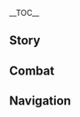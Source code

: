{{CharacterTabs}}
{{LanguageTabs}}
__TOC__
==Story==
{{VO/Story
|character           = Lan Yan
|language            = ja
|name                = 藍硯

<!-- Hello -->
|vo_01_01_title      = 初めまして…
|vo_01_01_subtitle   = Hello
|vo_01_01_file       = VO_{language}{character} Hello.ogg
|vo_01_01_tx         = こんにちは、私は沈玉の谷「工芸品組合」の藍硯だよ。欲しいのは置き物？籠？それとも、花瓶とか家具かな？あっ、材料はそんなに余らせてないから、山で採ってこないとだけど…手伝ってくれるの？ふふっ、君って良い人だね。私が編んだ日除けの帽子、プレゼントしてあげよっか？
|vo_01_01_rm         = 

<!-- Chats -->
|vo_02_01_title      = 世間話・予定
|vo_02_01_subtitle   = Chat: Daily Planning
|vo_02_01_file       = VO_{language}{character} Chat - Daily Planning.ogg
|vo_02_01_tx         = 今日の予定？うーん、思うがままに動くのみ！明日もそうだし、毎日そうだよ、へへっ。
|vo_02_01_rm         = 

|vo_02_02_title      = 世間話・家宝
|vo_02_02_subtitle   = Chat: Family Heirloom
|vo_02_02_file       = VO_{language}{character} Chat - Family Heirloom.ogg
|vo_02_02_tx         = よく出来た籐の家具は、シルクのように軽く細く、長い年月が経っても壊れない…銀製品みたいに家宝にしてるとこがあっても、全然おかしくないよね。
|vo_02_02_rm         = 

|vo_02_03_title      = 世間話・燕
|vo_02_03_subtitle   = Chat: Swallows
|vo_02_03_file       = VO_{language}{character} Chat - Swallows.ogg
|vo_02_03_tx         = ポカポカお日さま巣作りだ、ゴロゴロ響いて逃げ込んだ～♪
|vo_02_03_rm         = 

<!-- Weather -->
|vo_03_01_title      = 雨の日…
|vo_03_01_subtitle   = When It Rains
|vo_03_01_file       = VO_{language}{character} When It Rains.ogg
|vo_03_01_tx         = 今更雨宿りしてもって感じだね…いっそ、濡れながら行こうよ。急がなくて済むし。
|vo_03_01_rm         = 

|vo_03_02_title      = 雷の日…
|vo_03_02_subtitle   = When Thunder Strikes
|vo_03_02_file       = VO_{language}{character} When Thunder Strikes.ogg
|vo_03_02_tx         = きゃーっ！手、手を握って！
|vo_03_02_rm         = 

|vo_03_03_title      = 晴れの日…
|vo_03_03_subtitle   = When the Sun Is Out
|vo_03_03_file       = VO_{language}{character} When the Sun Is Out.ogg
|vo_03_03_tx         = 見て、光が当たったところ…まるで金箔を貼ったみたい。
|vo_03_03_rm         = 

|vo_03_04_title      = 風の日…
|vo_03_04_subtitle   = When It's Windy
|vo_03_04_file       = VO_{language}{character} When It's Windy.ogg
|vo_03_04_tx         = 聞こえる？この銀の髪飾りがチリンチリンって…優しい風だね。
|vo_03_04_rm         = 

|vo_03_05_title      = 暴風の日…
|vo_03_05_subtitle   = When the Wind Is Blowing
|vo_03_05_file       = VO_{language}{character} When the Wind Is Blowing.ogg
|vo_03_05_tx         = リンリンリン&mdash;&mdash;風が怒ってるみたい。
|vo_03_05_rm         = 

|vo_03_06_title      = 砂漠にいる時…
|vo_03_06_subtitle   = In the Desert
|vo_03_06_file       = VO_{language}{character} In the Desert.ogg
|vo_03_06_tx         = 水飲む？持ってきたんだ。ミントを淹れてきて正解だったね。
|vo_03_06_rm         = 

<!-- Greetings -->
|vo_04_01_title      = おはよう…
|vo_04_01_subtitle   = Good Morning
|vo_04_01_file       = VO_{language}{character} Good Morning.ogg
|vo_04_01_tx         = 鳥さんに起こされたって？あはは、私が言っといてあげる。まあ、あの子たち、言うこと聞かない時あるから、あんまり意味ないかもしれないけどね。
|vo_04_01_rm         = 

|vo_04_02_title      = こんにちは…
|vo_04_02_subtitle   = Good Afternoon
|vo_04_02_file       = VO_{language}{character} Good Afternoon.ogg
|vo_04_02_tx         = 新鮮な花も摘んだし、帰ってお母さんに美味しいもの作ってあげようっと…君も来てよ。君に会えたら、きっと家族みんな喜ぶよ！
|vo_04_02_rm         = 

|vo_04_03_title      = こんばんは…
|vo_04_03_subtitle   = Good Evening
|vo_04_03_file       = VO_{language}{character} Good Evening.ogg
|vo_04_03_tx         = 夜市には虫の炭火焼きがあるんだよ！一緒に行って、食べてみない？
|vo_04_03_rm         = 

|vo_04_04_title      = おやすみ…
|vo_04_04_subtitle   = Good Night
|vo_04_04_file       = VO_{language}{character} Good Night.ogg
|vo_04_04_tx         = 眠い…先に寝るね…君の夜更かしに付き合うのはここまでにしとくよ。
|vo_04_04_rm         = 

<!-- About -->
|vo_05_01_title      = 藍硯自身について・幸せ
|vo_05_01_subtitle   = About {character}: Happiness
|vo_05_01_file       = VO_{language}{character} About {character} - Happiness.ogg
|vo_05_01_tx         = 幸せっていうのは…ご飯を食べるとき、お米の一粒一粒を丁寧に噛んでゆっくり呑み込むこと。芝生で横になって、風の音を聞きながらお昼寝すること。誰にも邪魔されずに、志怪小説を十冊一気読みすること！
|vo_05_01_rm         = 

|vo_05_02_title      = 藍硯自身について・奇門一族
|vo_05_02_subtitle   = About {character}: Inheritors of Qimen Arts
|vo_05_02_friendship = 4
|vo_05_02_file       = VO_{language}{character} About {character} - Inheritors of Qimen Arts.ogg
|vo_05_02_tx         = 万象風角霊官は藍家の家系図にも載ってるけど、私の家はずいぶん前に枝分かれしてるの。奇門法術はすごく複雑でね、私も触り程度しか勉強してないんだ。先輩方にはまだまだ色々教えてもらわないと…でも、籐人形作りの腕前なら、おじいちゃんでさえ、私をお手本にしてるくらいなんだよ。あはは…こっちは「一人前」って言えるかな？
|vo_05_02_rm         = 

<!-- About Us -->
|vo_06_01_title      = 握手？について…
|vo_06_01_subtitle   = About Us: Let's Shake Hands?
|vo_06_01_file       = VO_{language}{character} About Us - Let's Shake Hands 1.ogg
|vo_06_01_tx         = おすわり、お友達。握手～<br>あっ、ちがうちがう。動物たちに呼びかけてたの。君は座らなくていいよ！ほらほら、立って…さっきのは「注目！今日は新しいお友達が遊びにきたよ！」って意味。へへ、ややこしかったかな。「おすわり」っていうのは、「動かないで」とか「私の言うこと聞いて」っていう感じで…それか「止まって」みたいな…取り決めっていうか。とにかく、また山に遊びに来てよ。沢山遊びに来たら、そのうち分かってくるよ。
|vo_06_01_rm         = 

|vo_06_02_title      = 握手！について…
|vo_06_02_subtitle   = About Us: Let's Shake Hands!
|vo_06_02_friendship = 6
|vo_06_02_file       = VO_{language}{character} About Us - Let's Shake Hands 2.ogg
|vo_06_02_tx         = ねえねえ、握手しよ。それからぎゅー！<br>ん…？握手だよ？あはは、今回は本当に君と握手したいって意味！友達って、こうやって称え合ったりするでしょ？ごめんね、説明が足りなかったかな…でも大丈夫、もっともっと君のところに遊びに行くよ。そしたら、さらにわかり合えるはずでしょ？
|vo_06_02_rm         = 

<!-- Miscellany I -->
|vo_07_01_title      = 「神の目」について…
|vo_07_01_subtitle   = About the Vision
|vo_07_01_friendship = 4
|vo_07_01_file       = VO_{language}{character} About the Vision.ogg
|vo_07_01_tx         = 神の目のおかげで、軽々と戦輪を投げることができて、掴むこともできる…あっ、戦輪の刃はすごく鋭いから、子供は真似しちゃだめなんだよ！でも、君なら…試してみる？しっかり立って、両腕は安定させて&mdash;&mdash;素早くシュッと！君ならできるよ！
|vo_07_01_rm         = 

|vo_07_02_title      = シェアしたいこと…
|vo_07_02_subtitle   = Something to Share
|vo_07_02_file       = VO_{language}{character} Something to Share.ogg
|vo_07_02_tx         = 野生のキノコを食べる時はくれぐれも気を付けてね。毒のあるキノコが山ほどあるから、絶対食べちゃだめだよ。毒がないキノコも、しっかり油で炒めないとだめ。一回で食べきれなかったら、次食べる時にまた中まで火が通るように炒めるんだよ。キノコ中毒は、二回目に食べた時に起こることも多いんだ！もし食べた後に、鶏が火を借りに来たり、庭の犬が洗濯物を取り込むように言ってきたりしたら、迷わずお医者さんにかかってね。
|vo_07_02_rm         = 

|vo_07_03_title      = 興味のあること…
|vo_07_03_subtitle   = Interesting Things
|vo_07_03_file       = VO_{language}{character} Interesting Things.ogg
|vo_07_03_tx         = 前に、木に登って小さな籐の置物を編んでたら、背伸びをした隙に、作ったばかりのラタンナッツをリスに盗まれちゃったの！幸い、本物のナッツをその倍渡しに行ったら、編んだナッツの方を取り戻せたんだけどね。盗まれたのは別に構わないんだけど、リスが可哀想でしょ？せっせと採ってたナッツが偽物だって分かったら…他のリスたちに笑われちゃうかもしれないもんね…
|vo_07_03_rm         = 

<!-- About Others -->
|vo_08_01_title      = 香菱について…
|vo_08_01_subtitle   = About Xiangling
|vo_08_01_friendship = 4
|vo_08_01_file       = VO_{language}{character} About Xiangling.ogg
|vo_08_01_tx         = 第一印象が大事ってよく言うでしょ。私、万民堂で璃月港での初めてご飯を食べた時、すっごく後悔したんだよね。もっと早く璃月港に来ていれば…香菱ともっと早く知り合えたのにって！私の地元の山には珍しい食材が沢山あるよって言ったらあの子、すぐに沈玉の谷に来る計画を立てはじめたんだよ。香菱が来たら、山盛りの食材を持たせてあげないとね。
|vo_08_01_rm         = 

|vo_08_02_title      = 胡桃について…
|vo_08_02_subtitle   = About Hu Tao
|vo_08_02_friendship = 4
|vo_08_02_file       = VO_{language}{character} About Hu Tao.ogg
|vo_08_02_tx         = 胡堂主はいつも笑顔。ヤバい状況になった時も、冗談を言って心を落ち着かせてくれたんだよ…私はまだ知り合って間もないけど、あの人、昔からあんなに前向きな性格だったのかな？…とにかく、少なくとも今回の一件からは、心の底から楽しい気持ちで笑えてるといいな。他の人に心配をかけないように、じゃなくてさ。
|vo_08_02_rm         = 

|vo_08_03_title      = 刻晴について…
|vo_08_03_subtitle   = About Keqing
|vo_08_03_friendship = 4
|vo_08_03_file       = VO_{language}{character} About Keqing.ogg
|vo_08_03_tx         = 玉衡様の仕事は一体いつになったら落ち着くんだろう？海灯祭ではずっとあちこち走り回ってたし…もてなしてもらったからお礼を言いたかったんだけど、ご飯を奢る機会もなかったよ…あと、私の頭にも玉衡様みたいな猫耳を作ってほしいな…あ、失礼だったかな？でも、玉衡様ならそんなこと気にしないって、何となく思うんだよね。
|vo_08_03_rm         = 

|vo_08_04_title      = 行秋について…
|vo_08_04_subtitle   = About Xingqiu
|vo_08_04_friendship = 4
|vo_08_04_file       = VO_{language}{character} About Xingqiu.ogg
|vo_08_04_tx         = 行秋坊ちゃまには、何度か山でばったり会ったことあるよ。飛雲商会の人たちとは一緒じゃなかったから、仕事で来てるわけじゃないと思ったけど…あれ以来、時々最新の志怪小説を送ってくれるんだよ。秘密を守ってほしいって頼まれてるの。あ、ヤバ…口、滑らせちゃった？お願い、誰にも内緒にして！
|vo_08_04_rm         = 

|vo_08_05_title      = 重雲について…
|vo_08_05_subtitle   = About Chongyun
|vo_08_05_friendship = 4
|vo_08_05_file       = VO_{language}{character} About Chongyun.ogg
|vo_08_05_tx         = おじいちゃんの占いについていった時、重雲が悲しそうにお客さんの家から出てきたの…よほど悲観的な状況で、重雲にも成す術がなかったのかな、なんて想像したんだけどね。家に入ってみたら、不穏な気配なんて全然なくて、おじいちゃんの占いでも吉が出たの…喋る力も無くなるくらい頑張りすぎたってことだったのかな。…え？別にそういうわけじゃないかもって？じゃあどういうこと…？
|vo_08_05_rm         = 

|vo_08_06_title      = 嘉明について…
|vo_08_06_subtitle   = About Gaming
|vo_08_06_friendship = 4
|vo_08_06_file       = VO_{language}{character} About Gaming.ogg
|vo_08_06_tx         = 嘉明とは小さい頃からの付き合いだよ。嘉明って、小さい頃は大のいたずらっ子で知らない人がいないくらいだったんだよ。今じゃそう見えないって？あはは、それが成長ってことかもね。私だって子供の頃とは結構違うよ。でも、嘉明には一つだけ変わらないところがある&mdash;&mdash;どこに行っても、美味しいものを持ち歩いてるってこと。毎回帰ってくる度に、みんなによそのお土産を持って帰ってきてくれるんだよ。もちろん、出る時にも地元の食べ物を沢山持っていくんだ。
|vo_08_06_rm         = 

|vo_08_07_title      = 七七について…
|vo_08_07_subtitle   = About Qiqi
|vo_08_07_friendship = 4
|vo_08_07_file       = VO_{language}{character} About Qiqi.ogg
|vo_08_07_tx         = 七七ちゃんってヤマガラが好きなんだよね？籐で一羽作ってあげようと思って…何色が好きか知ってる？
|vo_08_07_rm         = 

<!-- More About -->
|vo_09_01_title      = 藍硯を知る・1
|vo_09_01_subtitle   = More About {character}: I
|vo_09_01_file       = VO_{language}{character} More About {character} - 01.ogg
|vo_09_01_tx         = しーっ！ちょっと待ってね…ここの出っ張りを編んだら…ふぅ&mdash;&mdash;できた！へへっ、ごめんね。私ってそんなに要領良くないから、同時に一つのことしかできないんだ。さ、お喋りしよ。今なら集中できるよ。
|vo_09_01_rm         = 

|vo_09_02_title      = 藍硯を知る・2
|vo_09_02_subtitle   = More About {character}: II
|vo_09_02_friendship = 3
|vo_09_02_file       = VO_{language}{character} More About {character} - 02.ogg
|vo_09_02_tx         = 山に遊びに行かない？モフモフヤギとモグラ叩きして遊んだり、赤喙ペリカンに大クチバシ強盗の役をやってもらって、ペリカンの口の中から可哀想なヒスイのハートフェザースズキを制限時間内に救い出したり…え、風の行方がやりたいの？君がハンターをやるって？ふふっ、自信満々だね。いいよ、君がもし全然捕まえられなくてもがいてたら、私がベルを鳴らして教えてあげる。髪の先っちょでもいいから私に触れたら、君の勝ち。負けないよ。
|vo_09_02_rm         = 

|vo_09_03_title      = 藍硯を知る・3
|vo_09_03_subtitle   = More About {character}: III
|vo_09_03_friendship = 4
|vo_09_03_file       = VO_{language}{character} More About {character} - 03.ogg
|vo_09_03_tx         = 私の頭にある銀色の装飾品は「銀翎翦玉玄鳥」っていって、うちに代々伝わる宝物なんだ。銀のかんざしとか首飾り、それと胸元の飾りは両親から誕生日にもらったの。えっと、銀の腕輪はいつだったかの海灯祭でおじいちゃんがくれたやつで、銀の耳飾りは月逐い祭の贈り物だったかな…風の翼を使えるようになった時とか、神の目を手に入れた時、ご飯を三杯まるまる食べきった時にもらったものもあるよ…<br>ふふっ、うちの家では伝統として、銀の装飾品は邪気を払い、病気を防いでくれるって言われてるの。だから、家族みんな、どうにかして私に贈ろうとしてくれるんだ…<br>一式ぜんぶ身につけると確かに重たいけど、愛情の重みは安心感をくれるんだよ。
|vo_09_03_rm         = 

|vo_09_04_title      = 藍硯を知る・4
|vo_09_04_subtitle   = More About {character}: IV
|vo_09_04_friendship = 5
|vo_09_04_file       = VO_{language}{character} More About {character} - 04.ogg
|vo_09_04_tx         = 小さい頃、家に置いてあった籐人形が怖かったんだよね。なんて言えばいいのかな…黒っぽい枯れ草を束ねただけだから、子供からしたら夢に見るくらい怖いんだよ！おじいちゃんが私を宗家のお姉さんのところに送り込んで、人を害する法術を学ばせてるのは、おじいちゃんが邪気に取り憑かれたからだってその時は思ってた！だから、ある日の夜中に、頑張って勇気を出して、籐人形を全部燃やしたの。幸い、燃やしちゃったのは病の気を吸収したもので、元々燃やさないといけないものだったから、大事には至らなかったけど…<br>もっと可愛く作れば、怪しい術だと勘違いされることもなくなるだろうにって、その時から思ってたんだよね。
|vo_09_04_rm         = 

|vo_09_05_title      = 藍硯を知る・5
|vo_09_05_subtitle   = More About {character}: V
|vo_09_05_friendship = 6
|vo_09_05_file       = VO_{language}{character} More About {character} - 05.ogg
|vo_09_05_tx         = 籐編みは難しくないよ、本当に！どんなに複雑な技術も、基本的な縦と横の編み目から出来てるから、多少の根気さえあれば、編むことはできるわけ！どちらかっていうと、技術よりも、「丁寧」に編むのが難しいんだ。もっといえば、「やりきる」のも難しい…でも、私から言わせてもらえば、一番重要なのはそこじゃない。何よりも重要なのは、「楽しく」やることだよ。楽しくないと、籐編みに限らず、何事もうまくできないから…とにかく、楽しくやろう！お互いにさ！
|vo_09_05_rm         = 

<!-- Miscellany II -->
|vo_10_01_title      = 藍硯の趣味…
|vo_10_01_subtitle   = {character}'s Hobbies
|vo_10_01_file       = VO_{language}{character} Hobbies.ogg
|vo_10_01_tx         = 前に、溺れた幽霊の伝説を検証したくて、水落鬼が暴れるって言われてる湖の中に棒を突っ込んでみたの…そしたら、棒が本当に何かに引っ張られちゃって！なんと、水の中が水草だらけだったの！泳いでる時に引っかからない方がおかしいよね…<br>それ以外にも、日が暮れたら夕暮れの実は食べちゃダメとか、夜中に鏡に向かってリンゴの皮を削っちゃいけないって言うけど、何でなんだろうね…うーん…
|vo_10_01_rm         = 

|vo_10_02_title      = 藍硯の悩み…
|vo_10_02_subtitle   = {character}'s Troubles
|vo_10_02_file       = VO_{language}{character} Troubles.ogg
|vo_10_02_tx         = トゲ切りってほんと大変。目は疲れるし、手も痛いし…指がぜんぶボロボロになっちゃったよ…うぅ。
|vo_10_02_rm         = 

|vo_10_03_title      = 好きな食べ物…
|vo_10_03_subtitle   = Favorite Food
|vo_10_03_file       = VO_{language}{character} Favorite Food.ogg
|vo_10_03_tx         = 摘みたてのお花って、見た目も香りも素敵だし、お菓子にしてもすごく美味しいんだよ！爽やかな甘さで、一緒に花茶なんて淹れるともっと美味しいし…ってことで、一緒にお花を摘みに行かない？かごはいらないよ。山で編んであげるから！
|vo_10_03_rm         = 

|vo_10_04_title      = 嫌いな食べ物…
|vo_10_04_subtitle   = Least Favorite Food
|vo_10_04_file       = VO_{language}{character} Least Favorite Food.ogg
|vo_10_04_tx         = 飴は楽しい時に食べてこそ甘く感じるって言うけど、気分が悪い時に食べると、何を食べてもなんか物足りない気がするんだよね…へへっ、まあ、そういうことは滅多にないんだけどね。
|vo_10_04_rm         = 

<!-- Receiving a Gift -->
|vo_11_01_title      = 贈り物を受け取る・1
|vo_11_01_subtitle   = Receiving a Gift: I
|vo_11_01_file       = VO_{language}{character} Receiving a Gift - 01.ogg
|vo_11_01_tx         = 美味しい！ちょっと待ってて、とっておきの銀食器を持ってくる。普通の食器じゃ、もったいないよ！
|vo_11_01_rm         = 

|vo_11_02_title      = 贈り物を受け取る・2
|vo_11_02_subtitle   = Receiving a Gift: II
|vo_11_02_file       = VO_{language}{character} Receiving a Gift - 02.ogg
|vo_11_02_tx         = ありがとう。こっちにジャンスイあるよ、付けて食べたほうがもっと美味しいと思う。
|vo_11_02_rm         = 

|vo_11_03_title      = 贈り物を受け取る・3
|vo_11_03_subtitle   = Receiving a Gift: III
|vo_11_03_file       = VO_{language}{character} Receiving a Gift - 03.ogg
|vo_11_03_tx         = 君は食べてみたの？お腹痛くなってない？目の前で小人さんがぐるぐるしてたりしない？
|vo_11_03_rm         = 

<!-- Birthday -->
|vo_12_01_title      = 誕生日…
|vo_12_01_subtitle   = Birthday
|vo_12_01_file       = VO_{language}{character} Birthday (Aether).ogg
|vo_12_01_tx         = {{A|VO JA Lan Yan Birthday (Lumine).ogg}} うちの家の伝統に従って、誕生日には銀の装飾品をあげないとね。ってことで、この籐人形、二つとも君にあげる。頭の上に銀のツバメが乗ってるのが私で、{{MC|m=小さな銀の剣|f=お花}}を持ってるのが君だよ。へへっ、似てるでしょ？<br>燻製した籐を使ってるから、カバンとかにつけておくと虫よけにもなるよ。銀の飾りの方は私が自分で設計したんだ。銀職人さんから完成品を受け取った後、私のほうでも縁と角を丁寧に磨いたから、手が切れる心配はないよ。<br>それじゃ、お誕生日おめでとう。福がやってきますように！
|vo_12_01_rm         = 

<!-- Feelings About Ascension -->
|vo_13_01_title      = 突破した感想・起
|vo_13_01_subtitle   = Feelings About Ascension: Intro
|vo_13_01_ascension  = 1
|vo_13_01_file       = VO_{language}{character} Feelings About Ascension - 01.ogg
|vo_13_01_tx         = 待って待って、こっちはまだ結び目二つしか出来てないのにっ…！私が遅すぎるのかなぁ…それとも君が速すぎ？
|vo_13_01_rm         = 

|vo_13_02_title      = 突破した感想・承
|vo_13_02_subtitle   = Feelings About Ascension: Building Up
|vo_13_02_ascension  = 2
|vo_13_02_file       = VO_{language}{character} Feelings About Ascension - 02.ogg
|vo_13_02_tx         = 銀っていうのは、磨いてこそ輝くんだよ。人も、自分を磨き続けてこそツバメのように軽やかになれるの。
|vo_13_02_rm         = 

|vo_13_03_title      = 突破した感想・転
|vo_13_03_subtitle   = Feelings About Ascension: Climax
|vo_13_03_ascension  = 4
|vo_13_03_file       = VO_{language}{character} Feelings About Ascension - 03.ogg
|vo_13_03_tx         = 握手、握手～！覚えてる？握手の意味は嬉しさと感謝、良い出来事やポジティブな気持ちをぜーんぶ含んでるんだよ。
|vo_13_03_rm         = 

|vo_13_04_title      = 突破した感想・結
|vo_13_04_subtitle   = Feelings About Ascension: Conclusion
|vo_13_04_ascension  = 6
|vo_13_04_file       = VO_{language}{character} Feelings About Ascension - 04.ogg
|vo_13_04_tx         = 「塵も積もれば山となる」…見くびらないで！これでもどんどん腕をあげてるんだから。もう、君のことだって余裕で守れるよ。もちろん、君のおかげでもあるんだけどね…本当にありがと！
|vo_13_04_rm         = 
}}

==Combat==
{{Combat VO
|character           = Lan Yan
|language            = ja

<!-- Elemental Skill -->
|skill_1_tx          = 飛ぶよ。
|skill_1_rm          = 
|skill_1_file        = Elemental Skill 1 04
|skill_2_tx          = 編み上げよう。
|skill_2_rm          = 
|skill_2_file        = Elemental Skill 1 05
|skill_3_tx          = 風を越える！
|skill_3_rm          = 
|skill_3_file        = Elemental Skill 1 06
|skill_4_file        = Elemental Skill 1 01,Elemental Skill 1 02,Elemental Skill 1 03

<!-- Elemental Burst -->
|burst_1_tx          = 厄祓い！
|burst_1_rm          = 
|burst_2_tx          = 福を運んできたよ！
|burst_2_rm          = 
|burst_3_tx          = ひらひら～
|burst_3_rm          = 

<!-- Sprint Start -->
|sprint-s_1_file     = Sprint Start 01,Sprint Start 02,Sprint Start 03

<!-- Deploying Wind Glider -->
|glider_1_file       = Deploying Wind Glider 01,Deploying Wind Glider 02,Deploying Wind Glider 03

<!-- Opening Treasure Chest -->
|chest_1_tx          = ちょっとおすそ分けしてくれない？いいことありそうなんだもん。
|chest_1_rm          = 
|chest_2_tx          = てってれー！何が入ってた？
|chest_2_rm          = 
|chest_3_tx          = 落ち着いて、私が数えるよ…
|chest_3_rm          = 

<!-- Low HP -->
|low-hp_1_tx         = 時間をちょうだい…
|low-hp_1_rm         = 
|low-hp_2_tx         = 誰か、助けて…
|low-hp_2_rm         = 
|low-hp_3_tx         = まずい…
|low-hp_3_rm         = 

<!-- Ally Low HP -->
|ally-low-hp_1_tx    = それ以上はだめ、下がって！
|ally-low-hp_1_rm    = 
|ally-low-hp_2_tx    = 私が行く、捕まえさせないよ。
|ally-low-hp_2_rm    = 

<!-- Fallen -->
|fallen_1_tx         = だめ、今だけは…
|fallen_1_rm         = 
|fallen_2_tx         = 鈴の音が…聞こえないよ…
|fallen_2_rm         = 
|fallen_3_tx         = もう飛べない…
|fallen_3_rm         = 

<!-- Light Hit Taken -->
|hit-l_1_tx          = いやっ。
|hit-l_1_rm          = 
|hit-l_2_file        = Light Hit Taken 02,Light Hit Taken 03,Light Hit Taken 04,Light Hit Taken 05,Light Hit Taken 06

<!-- Heavy Hit Taken -->
|hit-h_1_tx          = なにっ！
|hit-h_1_rm          = 
|hit-h_2_tx          = サイテー！
|hit-h_2_rm          = 
|hit-h_3_file        = Heavy Hit Taken 03,Heavy Hit Taken 04,Heavy Hit Taken 05,Heavy Hit Taken 06

<!-- Joining Party -->
|join_1_tx           = 目的地はどこでもいいよ！
|join_1_rm           = 
|join_2_tx           = わあ、お出かけだ！
|join_2_rm           = 
|join_3_tx           = はいはーい。
|join_3_rm           = 

<!-- Character Idles -->
|idle_1_file         = 

<!-- Light Attack -->
|atk-l_1_file        = Light Attack 01,Light Attack 02,Light Attack 03,Light Attack 04,Light Attack 05,Light Attack 06,Light Attack 07

<!-- Mid Attack -->
|atk-m_1_file        = Mid Attack 01,Mid Attack 02,Mid Attack 03

<!-- Heavy Attack -->
|atk-h_1_file        = Heavy Attack 01,Heavy Attack 02,Heavy Attack 03

<!-- Climbing -->
|climb_1_file        = Climbing 01,Climbing 02,Climbing 03

<!-- Climbing Breath -->
|climb-b_1_file      = Climbing Breath 01,Climbing Breath 02,Climbing Breath 03

<!-- Jumping -->
|jump_1_file         = Jumping 01,Jumping 02,Jumping 03,Jumping 04,Jumping 05
}}

==Navigation==
{{Character Navbox|VO-JA}}